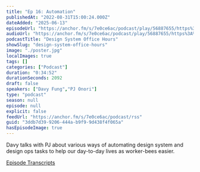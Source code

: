 ```yaml
---
title: "Ep 16: Automation"
publishedAt: "2022-08-31T15:00:24.000Z"
dateAdded: "2025-06-13"
episodeUrl: "https://anchor.fm/s/7e0ce6ac/podcast/play/56887655/https%3A%2F%2Fd3ctxlq1ktw2nl.cloudfront.net%2Fstaging%2F2022-7-31%2F7677ee69-1e1d-5888-7311-79739a816eb4.mp3"
audioUrl: "https://anchor.fm/s/7e0ce6ac/podcast/play/56887655/https%3A%2F%2Fd3ctxlq1ktw2nl.cloudfront.net%2Fstaging%2F2022-7-31%2F7677ee69-1e1d-5888-7311-79739a816eb4.mp3"
podcastTitle: "Design System Office Hours"
showSlug: "design-system-office-hours"
image: "./poster.jpg"
localImages: true
tags: []
categories: ["Podcast"]
duration: "0:34:52"
durationSeconds: 2092
draft: false
speakers: ["Davy Fung","PJ Onori"]
type: "podcast"
season: null
episode: null
explicit: false
feedUrl: "https://anchor.fm/s/7e0ce6ac/podcast/rss"
guid: "3ddb7d39-9206-444a-b9f9-9d438f4f065a"
hasEpisodeImage: true
---
```

Davy talks with PJ about various ways of automating design system and design ops tasks to help our day-to-day lives as worker-bees easier.

[Episode Transcripts](https://docs.google.com/document/d/1eBPOj7pQJBKCsc4uWlMM1XwwfTOLiK7Av_qEbwu2F_M/edit?usp=sharing)
